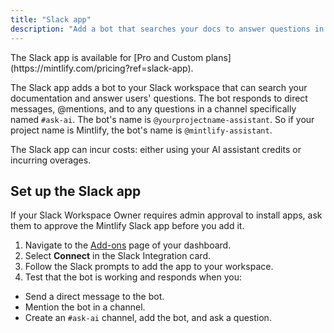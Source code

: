 ```yaml
---
title: "Slack app"
description: "Add a bot that searches your docs to answer questions in your Slack workspace"
---
```


<Info>
  The Slack app is available for [Pro and Custom plans](https://mintlify.com/pricing?ref=slack-app).
</Info>

The Slack app adds a bot to your Slack workspace that can search your documentation and answer users' questions. The bot responds to direct messages, @mentions, and to any questions in a channel specifically named `#ask-ai`. The bot's name is `@yourprojectname-assistant`. So if your project name is Mintlify, the bot's name is `@mintlify-assistant`.

The Slack app can incur costs: either using your AI assistant credits or incurring overages.

## Set up the Slack app

<Note>
  If your Slack Workspace Owner requires admin approval to install apps, ask them to approve the Mintlify Slack app before you add it.
</Note>

1. Navigate to the [Add-ons](https://dashboard.mintlify.com/products/addons) page of your dashboard.
2. Select **Connect** in the Slack Integration card.
3. Follow the Slack prompts to add the app to your workspace.
4. Test that the bot is working and responds when you:
  - Send a direct message to the bot.
  - Mention the bot in a channel.
  - Create an `#ask-ai` channel, add the bot, and ask a question.
